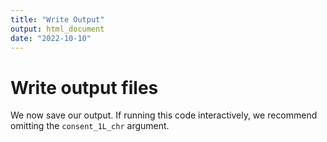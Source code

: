 ```yaml
---
title: "Write Output"
output: html_document
date: "2022-10-10"
---
```


# Write output files
We now save our output. If running this code interactively, we recommend omitting the `consent_1L_chr` argument.
